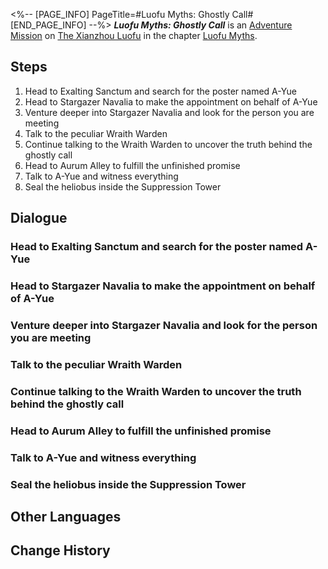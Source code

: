 <%-- [PAGE_INFO]
PageTitle=#Luofu Myths: Ghostly Call#
[END_PAGE_INFO] --%>
{{Stub|Dialogue.}}
{{Mission Infobox
|id            = 8015161
|title         = 
|image         = <!--Mission Luofu Myths: Ghostly Call.png-->
|type          = Adventure
|event_name    = 
|chapter       = Luofu Myths
|requirements  = 
|summary       = The Ghostly Grove offers a myriad of uncanny stories, including rumors about a woman constantly harassed by calls from ghosts.<br />The only good heliobus is a captured heliobus. The only place they should go is the Suppression Tower in Fyxestroll Garden.
|characters    = Trailblazer
|startLocation = [[The Xianzhou Luofu]] - [[Fyxestroll Garden]]
|world         = The Xianzhou Luofu
|area          = Fyxestroll Garden
|prev          = 
|next          = 
|rewards       = Trailblaze EXP*100; Stellar Jade*20; Traveler's Guide*3; Condensed Aether*2; Lost Gold Fragment*2; Credit*5,000
}}
'''''Luofu Myths: Ghostly Call''''' is an [[Adventure Mission]] on [[The Xianzhou Luofu]] in the chapter [[Luofu Myths]].

==Steps==
# Head to Exalting Sanctum and search for the poster named A-Yue
# Head to Stargazer Navalia to make the appointment on behalf of A-Yue
# Venture deeper into Stargazer Navalia and look for the person you are meeting
# Talk to the peculiar Wraith Warden
# Continue talking to the Wraith Warden to uncover the truth behind the ghostly call
# Head to Aurum Alley to fulfill the unfinished promise
# Talk to A-Yue and witness everything
# Seal the heliobus inside the Suppression Tower

<!--
==Gameplay Notes==

--><!--
==Trial Character==

-->
==Dialogue==
{{Stub Dialogue}}
{{Dialogue Start}}
:{{tx}}
{{Dialogue End}}

===Head to Exalting Sanctum and search for the poster named A-Yue===
{{Mission Description|type=adventure|location=Exalting Sanctum|update|A post on Ghostly Grove concerning phone calls from ghosts catches your group's attention. After Guinaifen sends a private message to the poster, you make contact with a woman named A-Yue, who claims she has been constantly harassed by calls from ghosts. You agree to meet her at Exalting Sanctum, where she will share all the information she has...}}
{{Dialogue Start}}
:{{tx}}
{{Dialogue End}}

===Head to Stargazer Navalia to make the appointment on behalf of A-Yue===
{{Mission Description|type=adventure|location=Stargazer Navalia|update|A-Yue tells you about the ghostly phone calls she receives in the middle of the night, and reveals that the other party has asked to meet her at a specific location in Stargazer Navalia. A-Yue going there on her own would be very risky, especially compared to your ghost-hunting squad composed of capable exorcists. You accept A-Yue's commission and decide to meet the other person on her behalf in Stargazer Navalia, aiming to uncover their true identity.}}
{{Dialogue Start}}
:{{tx}}
{{Dialogue End}}

===Venture deeper into Stargazer Navalia and look for the person you are meeting===
{{Mission Description|type=adventure|location=Stargazer Navalia|update|As you arrive at the agreed location, you find nobody there. Could this be a mere prank? Since you're here already, you decide to explore deeper into Stargazer Navalia in search of potential clues...}}
{{Dialogue Start}}
:{{tx}}
{{Dialogue End}}

===Talk to the peculiar Wraith Warden===
{{Mission Description|type=adventure|location=Stargazer Navalia|update|Thankfully, the ghost-hunting squad arrives in the nick of time and rescues Huohuo. Interestingly, the frenzied Wraith Warden has also changed her attitude. Perhaps you can attempt to reason with her? Since there are so many of you here and you all have tricks up your sleeves, you can always resort to force if negotiation fails...}}
{{Dialogue Start}}
:{{tx}}
{{Dialogue End}}

===Continue talking to the Wraith Warden to uncover the truth behind the ghostly call===
{{Mission Description|type=adventure|location=Stargazer Navalia|update|It turns out the Wraith Warden has her own hidden stories. Thankfully, she does not dare to stir up trouble. Under your watchful gaze, she slowly recounts the truth behind everything...}}
{{Dialogue Start}}
:{{tx}}
{{Dialogue End}}

===Head to Aurum Alley to fulfill the unfinished promise===
{{Mission Description|type=adventure|location=<!--to be added-->|update|As you suspected, this anomaly is indeed connected to a heliobus who is willing to do anything to break free from its confinement. To seal the heliobus and fulfill the unfortunate woman's sorrowful desires, you decide to proceed to Aurum Alley.}}
{{Dialogue Start}}
:{{tx}}
{{Dialogue End}}

===Talk to A-Yue and witness everything===
{{Mission Description|type=adventure|location=Exalting Sanctum|update|You bring the heliobus to meet A-Yue. With you as the witness, the Wraith Warden's unfinished wishes are fulfilled...}}
{{Dialogue Start}}
:{{tx}}
{{Dialogue End}}

===Seal the heliobus inside the Suppression Tower===
{{Mission Description|type=adventure|location=Fyxestroll Garden|update|After all is said and done, you escort the heliobus to the Suppression Tower and seal it. Perhaps A-Yue will sleep soundly from now onwards?}}
{{Dialogue Start}}
:{{tx}}
{{Dialogue End}}

==Other Languages==
{{Other Languages
|en   = Luofu Myths: Ghostly Call
|zhs  = 罗浮异闻•诡铃
|zht  = 羅浮異聞•詭鈴
|ja   = 羅浮異聞・詭鈴
|ko   = 나부 기문•수상한 방울
|es   = Leyendas urbanas del Luofu: Llamada fantasmal
|fr   = Mythes du Luofu&nbsp;: Appel fantôme
|ru   = Городские легенды Лофу: Призрачный колокольчик
|th   = ตำนานพิศวงเมือง Luofu: สายสุดหลอน
|vi   = Kỳ Bí Luofu - Tiếng Chuông Quái Lạ
|de   = Legenden der Luofu: Das Glöckchen
|id   = Legenda Urban Luofu: Telepon Aneh
|pt   = Lendas do Luofu: Disque-Fantasma
}}

==Change History==
{{Change History|1.5}}

